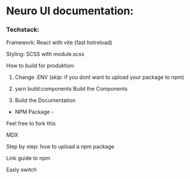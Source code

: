 # Neuro UI documentation:

### Techstack:

Framework: React with vite (fast hotreload)

Styling: SCSS with module.scss

How to build for produktion:

1.  Change .ENV (skip: if you dont want to upload your package to npm)

2.  yarn build:components
    Build the Components

3.  Build the Documentation
    <!-- <Code>yarn build:documentation</Code> -->

- NPM Package -

Feel free to fork this

MDX

Step by step: how to upload a npm package

Link guide to npm

Easly switch
